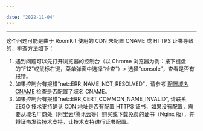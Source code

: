 ```yaml
---

date: "2022-11-04"
---
```


<Title>Web 平台上，RoomKit 大班课，作为学生加入时看不到教师的画面如何处理？</Title>


---

这个问题可能是由于 RoomKit 使用的 CDN 未配置 CNAME 或 HTTPS 证书导致的，排查方法如下：

1. 遇到问题可以先打开浏览器的控制台（以 Chrome 浏览器为例：按下键盘的“F12”或鼠标右键，菜单弹窗中选择“检查”）> 选择“console”，查看是否有报错。
2. 如果控制台有报错“net::ERR_NAME_NOT_RESOLVED”，请参考 [配置域名 CNAME](/console/configure-cname) 检查是否配置了域名 CNAME。
3. 如果控制台有报错“net::ERR_CERT_COMMON_NAME_INVALID”, 请联系 ZEGO 技术支持确认 CDN 地址是否有配置 HTTPS 证书，如果没有配置，需要从域名厂商处（阿里云/腾讯云等）购买或下载免费的证书（Nginx 版），并将证书发给技术支持，让技术支持进行证书配置。
